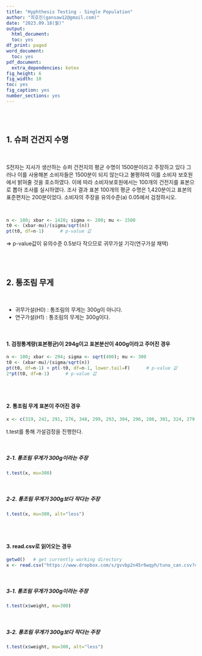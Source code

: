 ```yaml
---
title: "Hyphthesis Testing - Single Population"
author: "최호진(gansaw12@gmail.com)"
date: "2023.09.18(월)"
output:
  html_document:
  toc: yes
df_print: paged
word_document:
  toc: yes
pdf_document:
  extra_dependencies: kotex
fig_height: 6
fig_width: 10
toc: yes
fig_caption: yes
number_sections: yes
---
```

  
<br>
<br>

  
## 1. 슈퍼 건건지 수명

<br>

S전자는 지사가 생산하는 슈퍼 건전지의 평균 수명이 1500분이라고 주장하고 있다 그러나 이를 사용해본 소비자들은 1500분이 되지 않는다고 불평하여 이를 소비자 보호원에서 밝혀줄 것을 호소하였다. 이에 따라 소비자보호원에서는 100개의 건전지를 표본으로 뽑아 조사를 실시하였다. 조사 결과 표본 100개의 평균 수명은 1,420분이고
표본의 표준편차는 200분이었다. 소비자의 주장을 유의수준(a) 0.05에서 검정하시오.

<br>

```R
n <- 100; xbar <- 1420; sigma <- 200; mu <- 1500
t0 <- (xbar-mu)/(sigma/sqrt(n))
pt(t0, df=n-1)      # p-value 값
```

=> p-value값이 유의수준 0.5보다 작으므로 귀무가설 기각(연구가설 채택)

<br>
<br>

## 2. 통조림 무게

<br>

 -  귀무가설(H0) : 통조림의 무게는 300g이 아니다.
 -  연구가설(H1) : 통조림의 무게는 300g이다.

<br>

#### 1. 검정통계량(표본평균)이 294g이고 표본분산이 400g이라고 주어진 경우
```R
n <- 100; xbar <- 294; sigma <- sqrt(400); mu <- 300
t0 <- (xbar-mu)/(sigma/sqrt(n))
pt(t0, df=n-1) + pt(-t0, df=n-1, lower.tail=F)      # p-value 값
2*pt(t0, df=n-1)      # p-value 값
```

<br>
<br>

#### 2. 통조림 무게 표본이 주어진 경우
```R
x <- c(319, 242, 291, 276, 348, 299, 293, 304, 296, 286, 301, 324, 279, 323, 296, 271, 283, 302, 321, 322, 307, 300, 261, 274, 311, 320, 290, 269, 326, 287, 292, 294, 314, 303, 290, 292, 308, 308, 282, 285, 301, 327, 323, 320, 301, 288, 293, 310, 301, 303, 291, 304, 244, 305, 285, 316, 278, 290, 283, 261, 320, 293, 307, 307, 260, 318, 293, 309, 308, 306, 283, 300, 263, 311, 286, 272, 313, 312, 286, 282, 309, 284, 321, 251, 319, 311, 271, 295, 280, 293, 320, 256, 318, 281, 271, 283, 277, 289, 266, 309) 
```
t.test를 통해 가설검정을 진행한다.

<br>

##### 2-1. 통조림 무게가 300g이라는 주장
```R
t.test(x, mu=300)
```

<br>

##### 2-2. 통조림 무게가 300g보다 작다는 주장
```R
t.test(x, mu=300, alt="less")
```

<br>
<br>

#### 3. read.csv로 읽어오는 경우
```R
getwd()   # get currently working directory
x <- read.csv("https://www.dropbox.com/s/gvvbp2n45r6wqyh/tuna_can.csv?dl=1", header=F, col.names = c("id", "weight"))
```

<br>

##### 3-1. 통조림 무게가 300g이라는 주장
```R
t.test(x$weight, mu=300)
```

<br>

##### 3-2. 통조림 무게가 300g보다 작다는 주장
```R
t.test(x$weight, mu=300, alt="less")
```